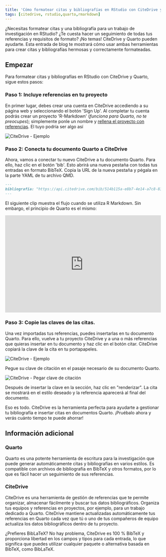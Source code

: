 ```yaml
---
title: 'Cómo formatear citas y bibliografías en RStudio con CiteDrive y Quarto'
tags: [citedrive, rstudio,quarto,rmarkdown]
---
```



¿Necesitas formatear citas y una bibliografía para un trabajo de investigación en RStudio? ¿Te cuesta hacer un seguimiento de todas tus referencias y requisitos de formato? ¡No temas! CiteDrive y Quarto pueden ayudarte. Esta entrada de blog te mostrará cómo usar ambas herramientas para crear citas y bibliografías hermosas y correctamente formateadas.


<CiteDrive /> 

## Empezar

Para formatear citas y bibliografías en RStudio con CiteDrive y Quarto, sigue estos pasos:


### Paso 1: Incluye referencias en tu proyecto

En primer lugar, debes crear una cuenta en CiteDrive accediendo a su página web y seleccionando el botón 'Sign Up'. Al completar tu cuenta podrás crear un proyecto 'R-Markdown' (*funciona para Quarto, no te preocupes*); simplemente ponle un nombre y [rellena el proyecto con referencias](https://citedrive.medium.com/adding-bibliographic-references-to-rstudio-using-citedrive-create-citations-in-r-markdown-or-9b1e1ab59cf6). El tuyo podría ser algo así

![CiteDrive - Ejemplo](@assets/images/tutorial/citedrive_project_example.png)

### Paso 2: Conecta tu documento Quarto a CiteDrive

Ahora, vamos a conectar tu nuevo CiteDrive a tu documento Quarto. Para ello, haz clic en el botón 'bib'. Esto abrirá una nueva pestaña con todas tus entradas en formato BibTeX. Copia la URL de la nueva pestaña y pégala en la parte YAML de tu archivo QMD.


````md
---
bibliografía: "https://api.citedrive.com/bib/514b115a-e8b7-4e14-a7c8-83e88337ad12/references.bib?x=eyJpZCI6ICI1MTRiFTE1YS1lOGI3LTRlMTQtYTdjOC04M2U4ODMzN2FkMTIiLCAidXNlciI6ICI5NzgiLCAic2lnbmF0dXJlIjogIjBkZDgzNGM1NDg2YzE2MTRhYTUzZDAyNmI1YjFhZjgxNTg3ODc4NDQ3Yzk1ODQ1ZWI2ZTA5UTQ5YTFlNDdlMGIifQ==.bib"
---
````

El siguiente clip muestra el flujo cuando se utiliza R Markdown. Sin embargo, el principio de Quarto es el mismo:

<iframe width="100%" height="315" src="https://www.youtube.com/embed/7ON96F0GD-Y" title="YouTube video player" frameborder="0" allow="accelerometer; autoplay; clipboard-write; encrypted-media; gyroscope; picture-in-picture" allowfullscreen></iframe>

### Paso 3: Copie las claves de las citas.

Una vez importadas tus referencias, puedes insertarlas en tu documento Quarto. Para ello, vuelve a tu proyecto CiteDrive y a una o más referencias que quieras insertar en tu documento y haz clic en el botón citar. CiteDrive copiará la clave de la cita en tu portapapeles.

![CiteDrive - Ejemplo](@assets/images/tutorial/citedrive_copy_citation.gif)

Pegue su clave de citación en el pasaje necesario de su documento Quarto.

![CiteDrive - Pegar clave de citación](@assets/images/tutorial/citedrive_paste_citation_rstudio.gif)


Después de insertar la clave en la sección, haz clic en "renderizar". La cita se mostrará en el estilo deseado y la referencia aparecerá al final del documento.

Eso es todo. CiteDrive es la herramienta perfecta para ayudarte a gestionar tu bibliografía e insertar citas en documentos Quarto. ¡Pruébalo ahora y verás cuánto tiempo te puede ahorrar!

## Información adicional

### Quarto
Quarto es una potente herramienta de escritura para la investigación que puede generar automáticamente citas y bibliografías en varios estilos. Es compatible con archivos de bibliografía en BibTeX y otros formatos, por lo que es fácil hacer un seguimiento de sus referencias.


### CiteDrive
CiteDrive es una herramienta de gestión de referencias que te permite organizar, almacenar fácilmente y buscar tus datos bibliográficos. Organiza tus equipos y referencias en proyectos, por ejemplo, para un trabajo dedicado a Quarto. CiteDrive mantiene actualizadas automáticamente tus referencias en Quarto cada vez que tú o uno de tus compañeros de equipo actualiza los datos bibliográficos dentro de tu proyecto.

¿Prefieres BibLaTeX? No hay problema, CiteDrive es 100 % BibTeX y proporciona libertad en los campos y tipos para cada entrada, lo que significa que puedes utilizar cualquier paquete o alternativa basada en BibTeX, como BibLaTeX.